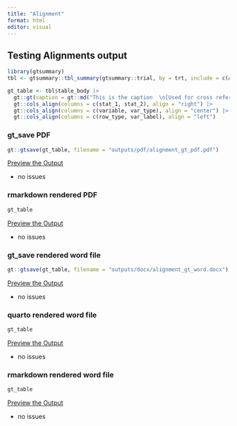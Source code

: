 ```yaml
---
title: "Alignment"
format: html
editor: visual
---
```


## Testing Alignments output

```r

library(gtsummary)
tbl <- gtsummary::tbl_summary(gtsummary::trial, by = trt, include = c(age, grade), missing = "always", label = list(age = "Age")) |> add_overall()

gt_table <- tbl$table_body |> 
  gt::gt(caption = gt::md("This is the caption  \n[Used for cross referencing in Quarto]")) |> 
  gt::cols_align(columns = c(stat_1, stat_2), align = "right") |> 
  gt::cols_align(columns = c(variable, var_type), align = "center") |>
  gt::cols_align(columns = c(row_type, var_label), align = "left")
```

### gt_save PDF

```r
gt::gtsave(gt_table, filename = "outputs/pdf/alignment_gt_pdf.pdf")
```

[Preview the Output](outputs/pdf/alignment_gt_pdf.pdf)

-   no issues

### rmarkdown rendered PDF

```r
gt_table
```

[Preview the Output](outputs/pdf/alignment_rmd_pdf.pdf)

-   no issues

### gt_save rendered word file

```r
gt::gtsave(gt_table, filename = "outputs/docx/alignment_gt_word.docx")
```

[Preview the Output](outputs/docx/alignment_gt_word.docx)

-   no issues

### quarto rendered word file

```r
gt_table
```

[Preview the Output](outputs/docx/alignment_qmd_word.docx)

-   no issues

### rmarkdown rendered word file

```r
gt_table
```

[Preview the Output](outputs/docx/alignment_rmd_word.docx)

-   no issues
